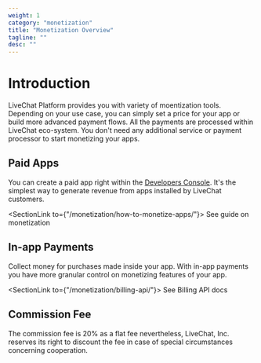 ```yaml
---
weight: 1
category: "monetization"
title: "Monetization Overview"
tagline: ""
desc: ""
---
```


# Introduction

LiveChat Platform provides you with variety of moentization tools. Depending on your use case, you can simply set a price for your app or build more advanced payment flows. All the payments are processed within LiveChat eco-system. You don't need any additional service or payment processor to start monetizing your apps.

## Paid Apps

You can create a paid app right within the [Developers Console](/console/). It's the simplest way to generate revenue from apps installed by LiveChat customers.

<SectionLink to={"/monetization/how-to-monetize-apps/"}>
  See guide on monetization
</SectionLink>

## In-app Payments

Collect money for purchases made inside your app. With in-app payments you have more granular control on monetizing features of your app.

<SectionLink to={"/monetization/billing-api/"}>
  See Billing API docs
</SectionLink>

## Commission Fee

The commission fee is 20% as a flat fee nevertheless, LiveChat, Inc. reserves its right to discount the fee in case of special circumstances concerning cooperation.
